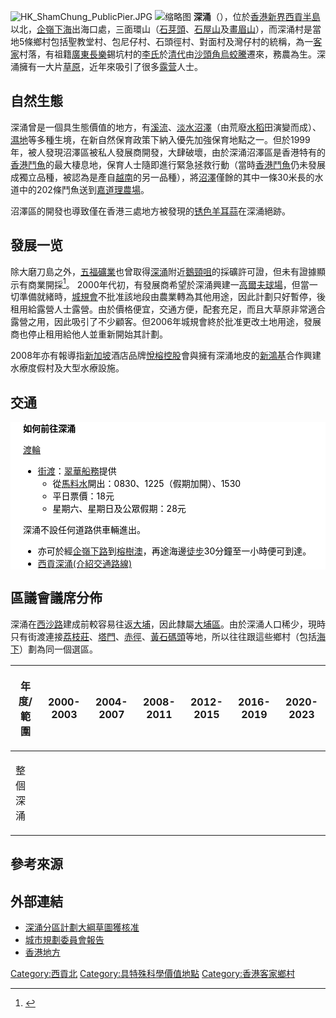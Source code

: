 {{refimprove|time=2019-01-19T12:19:43+00:00}}
[[File:HK_ShamChung_PublicPier.JPG|thumb]]
[[File:HK_ShamChungTsuen_Archway.JPG|缩略图]]
'''深涌'''（{{lang-en|Sham Chung}}），位於[[香港|香港]][[新界|新界]][[西貢半島|西貢半島]]以北，[[企嶺下海|企嶺下海]]出海口處，三面環山（[[石芽頭|石芽頭]]、[[石屋山|石屋山]]及[[畫眉山|畫眉山]]），而深涌村是當地5條鄉村包括聖教堂村、包尼仔村、石頭徑村、對面村及灣仔村的統稱，為一[[客家|客家]]村落，有祖籍[[廣東|廣東]][[長樂|長樂]]錫坑村的[[李姓|李氏]]於[[清代|清代]]由[[沙頭角|沙頭角]][[烏蛟騰|烏蛟騰]]遷來，務農為生。深涌擁有一大片[[草原|草原]]，近年來吸引了很多[[露营|露营]]人士。

==自然生態==
深涌曾是一個具生態價值的地方，有[[溪|溪流]]、[[淡水沼澤|淡水沼澤]]（由荒廢[[水稻|水稻]]田演變而成）、[[濕地|濕地]]等多種生境，在新自然保育政策下納入優先加強保育地點之一。但於1999年，被人發現沼澤區被私人發展商開發，大肆破壞，由於深涌沼澤區是香港特有的[[香港鬥魚|香港鬥魚]]的最大棲息地，保育人士隨即進行緊急拯救行動（當時[[香港鬥魚|香港鬥魚]]仍未發展成獨立品種，被認為是產自[[越南|越南]]的另一品種），將[[沼澤|沼澤]]僅餘的其中一條30米長的水道中的202條鬥魚送到[[嘉道理農場暨植物園|嘉道理農場]]。

沼澤區的開發也導致僅在香港三處地方被發現的[[锈色羊耳蒜|锈色羊耳蒜]]在深涌絕跡。

==發展一览==
除大磨刀島之外，[[五福礦業|五福礦業]]也曾取得[[深涌|深涌]]附近[[鵝頸咀|鵝頸咀]]的採礦許可證，但未有證據顯示有商業開採<ref>{{cite web|url=https://industrialhistoryhk.org/graphite-mining-in-the-new-territories/|title=Graphite Mining in the New Territories – The Industrial History of Hong Kong Group|website=industrialhistoryhk.org|accessdate=2020-04-10|archive-date=2020-09-28|archive-url=https://web.archive.org/web/20200928145435/https://industrialhistoryhk.org/graphite-mining-in-the-new-territories/|dead-url=no}}</ref>。
2000年代初，有發展商希望於深涌興建一[[高爾夫球場|高爾夫球場]]，但當一切準備就緒時，[[城市規劃委員會|城規會]]不批准該地段由農業轉為其他用途，因此計劃只好暫停，後租用給露營人士露營。由於價格便宜，交通方便，配套充足，而且大草原非常適合露營之用，因此吸引了不少顧客。但2006年城規會終於批准更改土地用途，發展商也停止租用給他人並重新開始其計劃。

2008年亦有報導指[[新加坡|新加坡]]酒店品牌[[悅榕控股有限公司|悅榕控股]]會與擁有深涌地皮的[[新鴻基|新鴻基]]合作興建水療度假村及大型水療設施。

==交通==
<div class="NavFrame collapsed" style="color: black; background-color: #FFFFFF; margin: 0 auto; padding: 0 10px; text-align: left;"><div class="NavHead" style="background-color: #FFFFFF; margin: 0 auto; padding: 0 10px; font-weight:normal;">'''如何前往深涌'''</div><div class="NavContent" style="background-color: #FFFFFF; margin: 0 auto; padding: 0 10px;">
;[[渡輪|渡輪]]
*[[街渡|街渡]]：[[翠華船務（香港）有限公司|翠華船務]]提供
**從[[馬料水|馬料水]]開出：0830、1225（假期加開）、1530
**平日票價：18元
**星期六、星期日及公眾假期：28元
{{start rail box|馬料水⇔塔門街渡}}
{{s-inop|[[馬料水|馬料水]]|[[馬料水|馬料水]]方向}}
{{s-line|深涌}}
{{s-inop|[[荔枝莊|荔枝莊]]|[[黃石公眾碼頭|黃石]]方向}}
{{end box}}
深涌不設任何道路供車輛進出。
*亦可於經[[企嶺下路|企嶺下路]]到[[榕樹澳|榕樹澳]]，再途海邊[[徒步|徒步]]30分鐘至一小時便可到達。
*[https://web.archive.org/web/20120504133603/http://www.shumchung.coz.bz/ 西貢深涌(介紹交通路線)]
</div></div>

==區議會議席分佈==
深涌在[[西沙路|西沙路]]建成前較容易往返[[大埔_(香港)|大埔]]，因此隸屬[[大埔區|大埔區]]。由於深涌人口稀少，現時只有街渡連接[[荔枝莊|荔枝莊]]、[[塔門|塔門]]、[[赤徑|赤徑]]、[[黃石公眾碼頭|黃石碼頭]]等地，所以往往跟這些鄉村（包括[[海下|海下]]）劃為同一個選區。

{| class=wikitable
!年度/範圍!!2000-2003!!2004-2007!!2008-2011!!2012-2015!!2016-2019!!2020-2023
|-
|整個深涌||colspan=6|{{centre|[[西貢北_(選區)|西貢北]]選區}}
|}

==參考來源==
{{reflist}}

==外部連結==
{{commonscat|Sham Chung}}
*[http://www.info.gov.hk/gia/general/201012/10/P201012100204.htm 深涌分區計劃大綱草圖獲核准] {{Wayback|url=http://www.info.gov.hk/gia/general/201012/10/P201012100204.htm |date=20191206195900 }}
*[http://www.info.gov.hk/gia/general/200612/15/P200612150131.htm 城市規劃委員會報告] {{Wayback|url=http://www.info.gov.hk/gia/general/200612/15/P200612150131.htm |date=20191204141248 }}
*[http://www.hk-place.com/view.php?id=158 香港地方] {{Wayback|url=http://www.hk-place.com/view.php?id=158 |date=20201030134258 }}

[[Category:西貢北|Category:西貢北]]
[[Category:具特殊科學價值地點|Category:具特殊科學價值地點]]
[[Category:香港客家鄉村|Category:香港客家鄉村]]